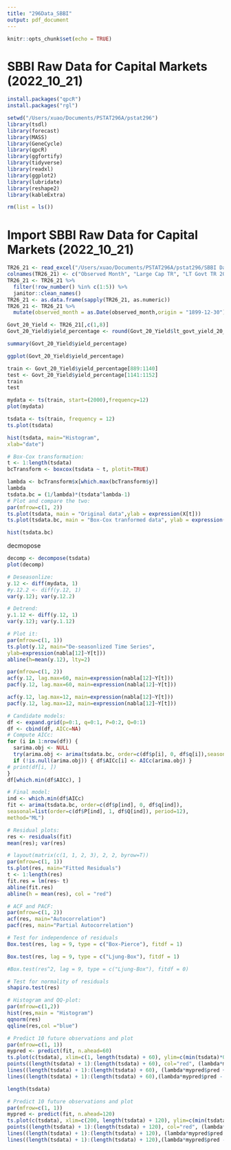 ```yaml
---
title: "296Data_SBBI"
output: pdf_document
---
```


```r
knitr::opts_chunk$set(echo = TRUE)
```

# SBBI Raw Data for Capital Markets (2022_10_21)
```r
install.packages("qpcR")
install.packages("rgl")
```

```r
setwd("/Users/xuao/Documents/PSTAT296A/pstat296")
library(tsdl)
library(forecast)
library(MASS)
library(GeneCycle)
library(qpcR)
library(ggfortify)
library(tidyverse)
library(readxl)
library(ggplot2)
library(lubridate)
library(reshape2)
library(kableExtra)
```

```r
rm(list = ls())
```

# Import SBBI Raw Data for Capital Markets (2022_10_21)
```r
TR26_21 <- read_excel("/Users/xuao/Documents/PSTAT296A/pstat296/SBBI Data for Capital Markets (2022_10_21).xlsx", sheet =  "Processed")
colnames(TR26_21) <- c("Observed Month", "Large Cap TR", "LT Govt TR 20 YR","IT Govt TR 5 YR","LT Corp TR 20 YR","T-Bill TR 30 DAY","US CPI/ INFLATION","LT Govt Yield 20 YEAR","IT Govt Yield 5 YEAR")
TR26_21 <- TR26_21 %>%
  filter(!row_number() %in% c(1:5)) %>%
  janitor::clean_names()
TR26_21 <- as.data.frame(sapply(TR26_21, as.numeric))
TR26_21 <- TR26_21 %>%
  mutate(observed_month = as.Date(observed_month,origin = "1899-12-30")) 
```

```r
Govt_20_Yield <- TR26_21[,c(1,8)]
Govt_20_Yield$yield_percentage <- round(Govt_20_Yield$lt_govt_yield_20_year*100, digits = 3)
```

```r
summary(Govt_20_Yield$yield_percentage)
```
```r
ggplot(Govt_20_Yield$yield_percentage)
```
```r
train <- Govt_20_Yield$yield_percentage[889:1140]
test <- Govt_20_Yield$yield_percentage[1141:1152]
train
test
```

```r
mydata <- ts(train, start=(2000),frequency=12)
plot(mydata)
```
```r
tsdata <- ts(train, frequency = 12) 
ts.plot(tsdata)
```

```r
hist(tsdata, main="Histogram",
xlab="date")
```
```r
# Box-Cox transformation:
t <- 1:length(tsdata)
bcTransform <- boxcox(tsdata ~ t, plotit=TRUE)
```
```r
lambda <- bcTransform$x[which.max(bcTransform$y)]
lambda
tsdata.bc = (1/lambda)*(tsdata^lambda-1)
# Plot and compare the two:
par(mfrow=c(1, 2))
ts.plot(tsdata, main = "Original data",ylab = expression(X[t]))
ts.plot(tsdata.bc, main = "Box-Cox tranformed data", ylab = expression(Y[t]))
```
```r
hist(tsdata.bc)
```
decmopose
```r
decomp <- decompose(tsdata)
plot(decomp)
```

```r
# Deseasonlize:
y.12 <- diff(mydata, 1)
#y.12.2 <- diff(y.12, 1)
var(y.12); var(y.12.2)
```
```r
# Detrend:
y.1.12 <- diff(y.12, 1)
var(y.12); var(y.1.12)
```

```r
# Plot it:
par(mfrow=c(1, 1))
ts.plot(y.12, main="De-seasonlized Time Series",
ylab=expression(nabla[12]~Y[t]))
abline(h=mean(y.12), lty=2)
```
```r
par(mfrow=c(1, 2))
acf(y.12, lag.max=60, main=expression(nabla[12]~Y[t]))
pacf(y.12, lag.max=60, main=expression(nabla[12]~Y[t]))
```
```r
acf(y.12, lag.max=12, main=expression(nabla[12]~Y[t]))
pacf(y.12, lag.max=12, main=expression(nabla[12]~Y[t]))
```
```r
# Candidate models:
df <- expand.grid(p=0:1, q=0:1, P=0:2, Q=0:1)
df <- cbind(df, AICc=NA)
# Compute AICc:
for (i in 1:nrow(df)) {
  sarima.obj <- NULL
  try(arima.obj <- arima(tsdata.bc, order=c(df$p[i], 0, df$q[i]),seasonal=list(order=c(df$P[i], 1, df$Q[i]),period=12),method="ML"))
  if (!is.null(arima.obj)) { df$AICc[i] <- AICc(arima.obj) }
# print(df[i, ])
}
df[which.min(df$AICc), ]
```
```r
# Final model:
ind <- which.min(df$AICc)
fit <- arima(tsdata.bc, order=c(df$p[ind], 0, df$q[ind]),
seasonal=list(order=c(df$P[ind], 1, df$Q[ind]), period=12),
method="ML")
```

```r
# Residual plots:
res <- residuals(fit)
mean(res); var(res)
```

```r
# layout(matrix(c(1, 1, 2, 3), 2, 2, byrow=T))
par(mfrow=c(1, 1))
ts.plot(res, main="Fitted Residuals")
t <- 1:length(res)
fit.res = lm(res~ t)
abline(fit.res)
abline(h = mean(res), col = "red")
```
```r
# ACF and PACF:
par(mfrow=c(1, 2))
acf(res, main="Autocorrelation")
pacf(res, main="Partial Autocorrelation")
```
```r
# Test for independence of residuals
Box.test(res, lag = 9, type = c("Box-Pierce"), fitdf = 1)
```

```r
Box.test(res, lag = 9, type = c("Ljung-Box"), fitdf = 1)
```

```r
#Box.test(res^2, lag = 9, type = c("Ljung-Box"), fitdf = 0)
```
```r
# Test for normality of residuals
shapiro.test(res)
```

```r
# Histogram and QQ-plot:
par(mfrow=c(1,2))
hist(res,main = "Histogram")
qqnorm(res)
qqline(res,col ="blue")
```
```r
# Predict 10 future observations and plot
par(mfrow=c(1, 1))
mypred <- predict(fit, n.ahead=60)
ts.plot(c(tsdata), xlim=c(1, length(tsdata) + 60), ylim=c(min(tsdata)*0.8, max(tsdata)*1.2))
points((length(tsdata) + 1):(length(tsdata) + 60), col="red", (lambda*mypred$pred + 1)^(1/lambda))
lines((length(tsdata) + 1):(length(tsdata) + 60), (lambda*mypred$pred + 1.96*mypred$se + 1)^(1/lambda), lty=2)
lines((length(tsdata) + 1):(length(tsdata) + 60),(lambda*mypred$pred - 1.96*mypred$se + 1)^(1/lambda), lty=2)
```
```r
length(tsdata)
```

```r
# Predict 10 future observations and plot
par(mfrow=c(1, 1))
mypred <- predict(fit, n.ahead=120)
ts.plot(c(tsdata), xlim=c(200, length(tsdata) + 120), ylim=c(min(tsdata)*0.8, max(tsdata)*1.2))
points((length(tsdata) + 1):(length(tsdata) + 120), col="red", (lambda*mypred$pred + 1)^(1/lambda))
lines((length(tsdata) + 1):(length(tsdata) + 120), (lambda*mypred$pred + 1.96*mypred$se + 1)^(1/lambda), lty=2)
lines((length(tsdata) + 1):(length(tsdata) + 120),(lambda*mypred$pred - 1.96*mypred$se + 1)^(1/lambda), lty=2)
```


